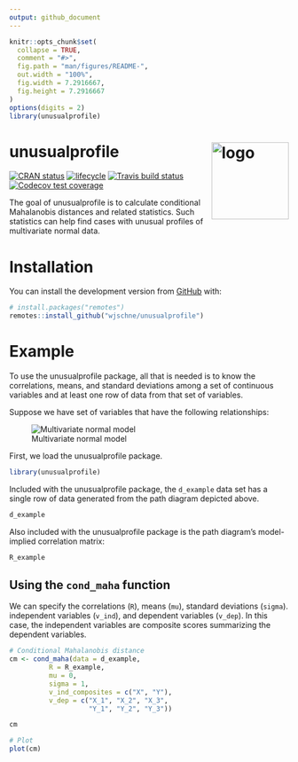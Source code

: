 ```yaml
---
output: github_document
---
```


<!-- README.md is generated from README.Rmd. Please edit that file -->

```r
knitr::opts_chunk$set(
  collapse = TRUE,
  comment = "#>",
  fig.path = "man/figures/README-",
  out.width = "100%",
  fig.width = 7.2916667,
  fig.height = 7.2916667
)
options(digits = 2)
library(unusualprofile)
```

# unusualprofile [![logo](vignettes/logo.png){width=139 style="float: right;"}](https://wjschne.github.io/unusualprofile/)

<!-- badges: start -->

[![CRAN status](https://www.r-pkg.org/badges/version/ggnormalviolin)](https://cran.r-project.org/package=unusualprofile) [![lifecycle](https://img.shields.io/badge/lifecycle-maturing-blue.svg)](https://www.tidyverse.org/lifecycle/#maturing) [![Travis build status](https://travis-ci.org/wjschne/unusualprofile.svg?branch=master)](https://travis-ci.org/wjschne/unusualprofile) [![Codecov test coverage](https://codecov.io/gh/wjschne/unusualprofile/branch/master/graph/badge.svg)](https://codecov.io/gh/wjschne/unusualprofile?branch=master)

<!-- badges: end -->

The goal of unusualprofile is to calculate conditional Mahalanobis distances and related statistics. Such statistics can help find cases with unusual profiles of multivariate normal data.

# Installation

You can install the development version from [GitHub](https://github.com/) with:

``` r
# install.packages("remotes")
remotes::install_github("wjschne/unusualprofile")
```

# Example

To use the unusualprofile package, all that is needed is to know the correlations, means, and standard deviations among a set of continuous variables and at least one row of data from that set of variables.

Suppose we have set of variables that have the following relationships:

![Multivariate normal model](man/figures/rm_model.svg)

First, we load the unusualprofile package.

```r
library(unusualprofile)
```

Included with the unusualprofile package, the `d_example` data set has a single row of data generated from the path diagram depicted above.

```r
d_example
```

Also included with the unusualprofile package is the path diagram's model-implied correlation matrix:

```r
R_example
```

## Using the `cond_maha` function

We can specify the correlations (`R`), means (`mu`), standard deviations (`sigma`). independent variables (`v_ind`), and dependent variables (`v_dep`). In this case, the independent variables are composite scores summarizing the dependent variables.

```r
# Conditional Mahalanobis distance
cm <- cond_maha(data = d_example, 
          R = R_example,
          mu = 0,
          sigma = 1,
          v_ind_composites = c("X", "Y"),
          v_dep = c("X_1", "X_2", "X_3",
                    "Y_1", "Y_2", "Y_3"))

cm

# Plot
plot(cm)
```
